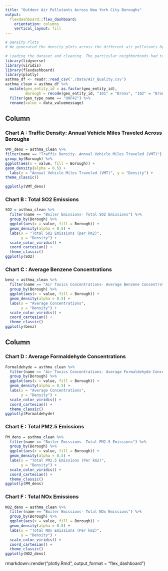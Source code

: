 ```yaml
---
title: "Outdoor Air Pollutants Across New York City Boroughs"
output:
  flexdashboard::flex_dashboard:
    orientation: columns
    vertical_layout: fill
---
```


```r
# Density Plots
# We generated the density plots across the different air pollutants by boroughs. Originally we had planned on mapping the change over time in air quality across the different boroughs. However our dataset had only provided the pollutant levels for two years. Using the density plots, we are able to examine the concentration of values within each borough and the distribution based on width across the x-axis. Based on the plots, we are looking to see if we see patterns in air pollution across different boroughs. For example, whether high densities and low densities are found within the same boroughs for different pollutants. 

# Loading the dataset and cleaning. The particular neighborhoods had to be recoded by borough. 
library(tidyverse)
library(viridis)
library(flexdashboard)
library(plotly)
asthma_df <- readr::read_csv('./Data/Air_Quality.csv')
asthma_clean = asthma_df %>%
  mutate(geo_entity_id = as.factor(geo_entity_id),
         Borough = recode(geo_entity_id, "101" = "Bronx", "102" = "Bronx", "103" = "Bronx", "104" = "Bronx", "105" = "Bronx", "106" = "Bronx", "107" = "Bronx", "201" = "Brooklyn", "202" = "Brooklyn", "203" = "Brooklyn", "204" = "Brooklyn", "205" = "Brooklyn", "206" = "Brooklyn", "207" = "Brooklyn", "208" = "Brooklyn", "209" = "Brooklyn", "210" = "Brooklyn", "211" = "Brooklyn", "301" = "Manhattan", "302" = "Manhattan", "303" = "Manhattan", "304" = "Manhattan", "305" = "Manhattan", "306" = "Manhattan", "307" = "Manhattan", "308" = "Manhattan", "309" = "Manhattan", "310" = "Manhattan", "401" = "Queens", "402" = "Queens", "403" = "Queens", "404" = "Queens", "405" = "Queens", "406" = "Queens", "407" = "Queens", "408" = "Queens", "409" = "Queens", "410" = "Queens", "501" = "Staten Island", "502" = "Staten Island", "503" = "Staten Island", "504" = "Staten Island")) %>%
  filter(geo_type_name == "UHF42") %>%
  rename(value = data_valuemessage)
```

Column {data-width=650}
-----------------------------------------------------------------------

### Chart A : Traffic Density: Annual Vehicle Miles Traveled Across Boroughs

```r
VMT_dens = asthma_clean %>% 
filter(name == "Traffic Density- Annual Vehicle Miles Traveled (VMT)") %>%
group_by(Borough) %>%
ggplot(aes(x = value, fill = Borough)) +
geom_density(alpha = 0.5) + 
  labs(x = "Annual Vehicle Miles Traveled (VMT)", y = "Density") + 
theme_classic()

ggplotly(VMT_dens)
```

### Chart B : Total SO2 Emissions 

```r
SO2 = asthma_clean %>% 
  filter(name == "Boiler Emissions- Total SO2 Emissions") %>%
  group_by(Borough) %>%
  ggplot(aes(x = value, fill = Borough)) +
  geom_density(alpha = 0.5) +
  labs(x = "Total SO2 Emissions (per km2)",
       y = "Density") + 
  scale_color_viridis() +
  coord_cartesian() +
  theme_classic()
ggplotly(SO2)
```

### Chart C : Average Benzene Concentrations

```r
benz = asthma_clean %>% 
  filter(name == "Air Toxics Concentrations- Average Benzene Concentrations") %>%
  group_by(Borough) %>%
  ggplot(aes(x = value, fill = Borough)) +
  geom_density(alpha = 0.5) +
  labs(x = "Average Concentrations",
       y = "Density") + 
  scale_color_viridis() +
  coord_cartesian() +
  theme_classic()
ggplotly(benz)
```

Column {data-width=650}
-----------------------------------------------------------------------
### Chart D : Average Formaldehyde Concentrations

```r
Formaldehyde = asthma_clean %>% 
  filter(name == "Air Toxics Concentrations- Average Formaldehyde Concentrations") %>%
  group_by(Borough) %>%
  ggplot(aes(x = value, fill = Borough)) +
  geom_density(alpha = 0.5) + 
  labs(x = "Average Concentrations",
       y = "Density") + 
  scale_color_viridis() +
  coord_cartesian() +
  theme_classic()
ggplotly(Formaldehyde)
```

### Chart E : Total PM2.5 Emissions

```r
PM_dens = asthma_clean %>% 
  filter(name == "Boiler Emissions- Total PM2.5 Emissions") %>%
  group_by(Borough) %>%
  ggplot(aes(x = value, fill = Borough)) +
  geom_density(alpha = 0.5) +
  labs(x = "Total PM2.5 Emissions (Per km2)",
       y = "Density") + 
  scale_color_viridis() +
  coord_cartesian() +
  theme_classic()
ggplotly(PM_dens)
```

### Chart F : Total NOx Emissions

```r
NO2_dens = asthma_clean %>% 
  filter(name == "Boiler Emissions- Total NOx Emissions") %>%
  group_by(Borough) %>%
  ggplot(aes(x = value, fill = Borough)) +
  geom_density(alpha = 0.5) +
  labs(x = "Total NOx Emissions (Per km2)",
       y = "Density") + 
  scale_color_viridis() +
  coord_cartesian() +
  theme_classic()
ggplotly(NO2_dens)
```

rmarkdown::render("plotly.Rmd", output_format = "flex_dashboard")
